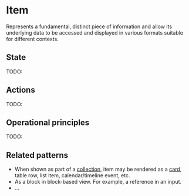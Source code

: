
<Meta title="Concepts/Item*" />

# Item

Represents a fundamental, distinct piece of information and allow its underlying data to be accessed and displayed in various formats suitable for different contexts.

## State

TODO:

## Actions

TODO:

## Operational principles

TODO:

## Related patterns

- When shown as part of a [collection](../?path=/docs/concepts-collection--docs), item may be rendered as a [card](../?path=/docs/compositions-card--docs), table row, list item, calendar/timeline event, etc.
- As a block in block-based view. For example, a reference in an input.
- ...
